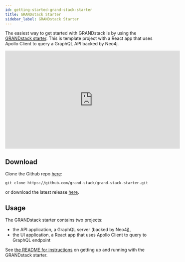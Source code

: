 ```yaml
---
id: getting-started-grand-stack-starter
title: GRANDstack Starter
sidebar_label: GRANDstack Starter
---
```


The easiest way to get started with GRANDstack is by using the [GRANDstack starter](https://github.com/grand-stack/grand-stack-starter). This is template project with a React app that uses Apollo Client to query a GraphQL API backed by Neo4j.

<iframe width="560" height="315" src="https://www.youtube.com/embed/rPC71lUhK_I" frameborder="0" allow="autoplay; encrypted-media" allowfullscreen></iframe>

## Download

Clone the Github repo [here](https://github.com/grand-stack/grand-stack-starter):

```shell
git clone https://github.com/grand-stack/grand-stack-starter.git
```

or download the latest release [here](https://github.com/grand-stack/grand-stack-starter/releases/download/v0.0.8/grand-stack-starter-master.zip).

## Usage

The GRANDstack starter contains two projects:

- the API application, a GraphQL server (backed by Neo4j),
- the UI application, a React app that uses Apollo Client to query to GraphQL endpoint

See [the README for instructions](https://github.com/grand-stack/grand-stack-starter) on getting up and running with the GRANDstack starter.
